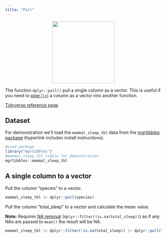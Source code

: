 ```yaml
---
title: "Pull"
---
```


<center>
![](images/dplyr_pull.png){style="width:200px"}
</center>

The function `dplyr::pull()` pull a single column as a vector.
This is useful if you need to [pipe (`|>`)](/dplyr/pipes.qmd) a column as a vector into another function.

[Tidyverse reference page](https://dplyr.tidyverse.org//reference/pull.html)

## Dataset

For demonstration we'll load the `mammal_sleep_tbl` data from the [mgrtibbles package](/datasets/mgrtibbles.qmd) (hyperlink includes install instructions).

```r
#Load package
library("mgrtibbles")
#mammal_sleep_tbl tibble for demonstration
mgrtibbles::mammal_sleep_tbl
```

## A single column to a vector

Pull the column "species" to a vector.

```r
mammal_sleep_tbl |> dplyr::pull(species)
```

Pull the column "total_sleep" to a vector and calculate the mean value.

__Note:__ Requires [NA removal](/dplyr/na_removal.qmd) (`dplyr::filter(!is.na(total_sleep))`) as if any NAs are passed to `mean()` the result will be NA.

```r
mammal_sleep_tbl |> dplyr::filter(!is.na(total_sleep)) |> dplyr::pull(total_sleep) |> mean()
```